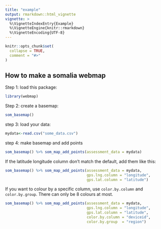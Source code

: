 ```yaml
---
title: "example"
output: rmarkdown::html_vignette
vignette: >
  %\VignetteIndexEntry{Example}
  %\VignetteEngine{knitr::rmarkdown}
  %\VignetteEncoding{UTF-8}
---
```


```r
knitr::opts_chunk$set(
  collapse = TRUE,
  comment = "#>"
)
```

## How to make a somalia webmap

Step 1: load this package:
```r
library(webmap)
```



Step 2: create a basemap:

```r

som_basemap()


```


step 3: load your data:

```r
mydata<-read.csv("some_data.csv")
```


step 4: make basemap and add points

```r

som_basemap() %>% som_map_add_points(assessment_data = mydata)

```


If the latitude longitude column don't match the default, add them like this:

```r
som_basemap() %>% som_map_add_points(assessment_data = mydata,
                                     gps.lng.column = "longitude",
                                     gps.lat.column = "latitude")


```

If you want to colour by a specific column, use `color.by.column` and `color.by.group`.
There can only be 8 colours at most.



```r
som_basemap() %>% som_map_add_points(assessment_data = mydata,
                                     gps.lng.column = "longitude",
                                     gps.lat.column = "latitude",
                                     color.by.column = "deviceid",
                                     color.by.group  = "region")


```
